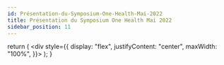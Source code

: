 ```yaml
---
id: Présentation-du-Symposium-One-Health-Mai-2022
title: Présentation du Symposium One Health Mai 2022
sidebar_position: 11
---
```



  return (
    <div style={{
        display: "flex",
        justifyContent: "center",
        maxWidth: "100%",
      }}>
      <ReactPlayer url='https://www.youtube.com/watch?v=PNSt7oqAYsk' />
    </div>
  );
}
